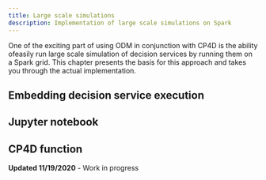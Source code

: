 ```yaml
---
title: Large scale simulations
description: Implementation of large scale simulations on Spark
---
```


One of the exciting part of using ODM in conjunction with CP4D is the ability ofeasily run large scale simulation of decision services by running them on a Spark grid. This chapter presents the basis for this approach and takes you through the actual implementation.

## Embedding decision service execution

## Jupyter notebook

## CP4D function

<InlineNotification kind="warning">
<strong>Updated 11/19/2020</strong> - Work in progress
</InlineNotification>


